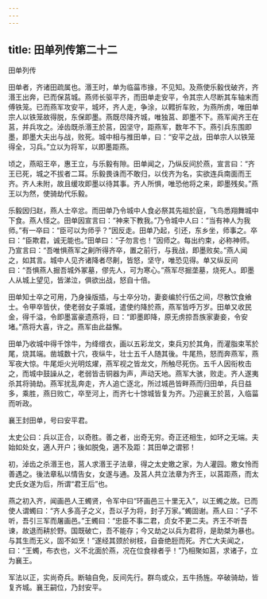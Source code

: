 ```yaml
---
---
---
```

title: 田单列传第二十二
---

田单列传

田单者，齐诸田疏属也。湣王时，单为临菑市掾，不见知。及燕使乐毅伐破齐，齐湣王出奔，已而保莒城。燕师长驱平齐，而田单走安平，令其宗人尽断其车轴末而傅铁笼。已而燕军攻安平，城坏，齐人走，争涂，以轊折车败，为燕所虏，唯田单宗人以铁笼故得脱，东保即墨。燕既尽降齐城，唯独莒、即墨不下。燕军闻齐王在莒，并兵攻之。淖齿既杀湣王於莒，因坚守，距燕军，数年不下。燕引兵东围即墨，即墨大夫出与战，败死。城中相与推田单，曰：“安平之战，田单宗人以铁笼得全，习兵。”立以为将军，以即墨距燕。

顷之，燕昭王卒，惠王立，与乐毅有隙。田单闻之，乃纵反间於燕，宣言曰：“齐王已死，城之不拔者二耳。乐毅畏诛而不敢归，以伐齐为名，实欲连兵南面而王齐。齐人未附，故且缓攻即墨以待其事。齐人所惧，唯恐他将之来，即墨残矣。”燕王以为然，使骑劫代乐毅。

乐毅因归赵，燕人士卒忿。而田单乃令城中人食必祭其先祖於庭，飞鸟悉翔舞城中下食。燕人怪之。田单因宣言曰：“神来下教我。”乃令城中人曰：“当有神人为我师。”有一卒曰：“臣可以为师乎？”因反走。田单乃起，引还，东乡坐，师事之。卒曰：“臣欺君，诚无能也。”田单曰：“子勿言也！”因师之。每出约束，必称神师。乃宣言曰：“吾唯惧燕军之劓所得齐卒，置之前行，与我战，即墨败矣。”燕人闻之，如其言。城中人见齐诸降者尽劓，皆怒，坚守，唯恐见得。单又纵反间曰：“吾惧燕人掘吾城外冢墓，僇先人，可为寒心。”燕军尽掘垄墓，烧死人。即墨人从城上望见，皆涕泣，俱欲出战，怒自十倍。

田单知士卒之可用，乃身操版插，与士卒分功，妻妾编於行伍之间，尽散饮食飨士。令甲卒皆伏，使老弱女子乘城，遣使约降於燕，燕军皆呼万岁。田单又收民金，得千溢，令即墨富豪遗燕将，曰：“即墨即降，原无虏掠吾族家妻妾，令安堵。”燕将大喜，许之。燕军由此益懈。

田单乃收城中得千馀牛，为绛缯衣，画以五彩龙文，束兵刃於其角，而灌脂束苇於尾，烧其端。凿城数十穴，夜纵牛，壮士五千人随其後。牛尾热，怒而奔燕军，燕军夜大惊。牛尾炬火光明炫燿，燕军视之皆龙文，所触尽死伤。五千人因衔枚击之，而城中鼓譟从之，老弱皆击铜器为声，声动天地。燕军大骇，败走。齐人遂夷杀其将骑劫。燕军扰乱奔走，齐人追亡逐北，所过城邑皆畔燕而归田单，兵日益多，乘胜，燕日败亡，卒至河上，而齐七十馀城皆复为齐。乃迎襄王於莒，入临菑而听政。

襄王封田单，号曰安平君。

太史公曰：兵以正合，以奇胜。善之者，出奇无穷。奇正还相生，如环之无端。夫始如处女，適人开户；後如脱兔，適不及距：其田单之谓邪！

初，淖齿之杀湣王也，莒人求湣王子法章，得之太史嬓之家，为人灌园。嬓女怜而善遇之。後法章私以情告女，女遂与通。及莒人共立法章为齐王，以莒距燕，而太史氏女遂为后，所谓“君王后”也。

燕之初入齐，闻画邑人王蠋贤，令军中曰“环画邑三十里无入”，以王蠋之故。已而使人谓蠋曰：“齐人多高子之义，吾以子为将，封子万家。”蠋固谢。燕人曰：“子不听，吾引三军而屠画邑。”王蠋曰：“忠臣不事二君，贞女不更二夫。齐王不听吾谏，故退而耕於野。国既破亡，吾不能存；今又劫之以兵为君将，是助桀为暴也。与其生而无义，固不如烹！”遂经其颈於树枝，自奋绝脰而死。齐亡大夫闻之，曰：“王蠋，布衣也，义不北面於燕，况在位食禄者乎！”乃相聚如莒，求诸子，立为襄王。

军法以正，实尚奇兵。断轴自免，反间先行。群鸟或众，五牛扬旌。卒破骑劫，皆复齐城。襄王嗣位，乃封安平。

